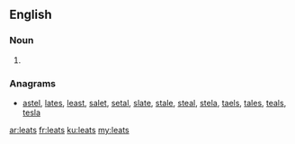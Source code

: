 ==English==

===Noun===
{{head|en}}

# {{plural of|leat}}

===Anagrams===
* [[astel#English|astel]], [[lates#English|lates]], [[least#English|least]], [[salet#English|salet]], [[setal#English|setal]], [[slate#English|slate]], [[stale#English|stale]], [[steal#English|steal]], [[stela#English|stela]], [[taels#English|taels]], [[tales#English|tales]], [[teals#English|teals]], [[tesla#English|tesla]]

[[ar:leats]]
[[fr:leats]]
[[ku:leats]]
[[my:leats]]